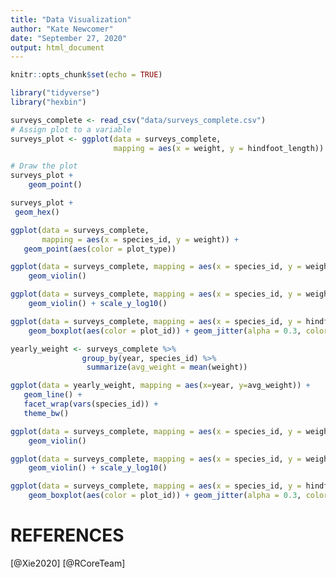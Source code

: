 ```yaml
---
title: "Data Visualization"
author: "Kate Newcomer"
date: "September 27, 2020"
output: html_document
---
```


```r
knitr::opts_chunk$set(echo = TRUE)
```
```r
library("tidyverse")
library("hexbin")
```
```r
surveys_complete <- read_csv("data/surveys_complete.csv")
# Assign plot to a variable
surveys_plot <- ggplot(data = surveys_complete, 
                       mapping = aes(x = weight, y = hindfoot_length))

# Draw the plot
surveys_plot + 
    geom_point()
```

```r
surveys_plot +
 geom_hex()
```
```r
ggplot(data = surveys_complete, 
       mapping = aes(x = species_id, y = weight)) +
   geom_point(aes(color = plot_type))
```
```r
ggplot(data = surveys_complete, mapping = aes(x = species_id, y = weight)) +
    geom_violin()

ggplot(data = surveys_complete, mapping = aes(x = species_id, y = weight)) +
    geom_violin() + scale_y_log10()

ggplot(data = surveys_complete, mapping = aes(x = species_id, y = hindfoot_length)) +
    geom_boxplot(aes(color = plot_id)) + geom_jitter(alpha = 0.3, color = "tomato")
```

```r
yearly_weight <- surveys_complete %>%
                group_by(year, species_id) %>%
                 summarize(avg_weight = mean(weight))

ggplot(data = yearly_weight, mapping = aes(x=year, y=avg_weight)) +
   geom_line() +
   facet_wrap(vars(species_id)) +
   theme_bw()
```
```r
ggplot(data = surveys_complete, mapping = aes(x = species_id, y = weight)) +
    geom_violin()

ggplot(data = surveys_complete, mapping = aes(x = species_id, y = weight)) +
    geom_violin() + scale_y_log10()

ggplot(data = surveys_complete, mapping = aes(x = species_id, y = hindfoot_length)) +
    geom_boxplot(aes(color = plot_id)) + geom_jitter(alpha = 0.3, color = "tomato") + scale_fill_gradient()
```
# REFERENCES
[@Xie2020]
[@RCoreTeam]

